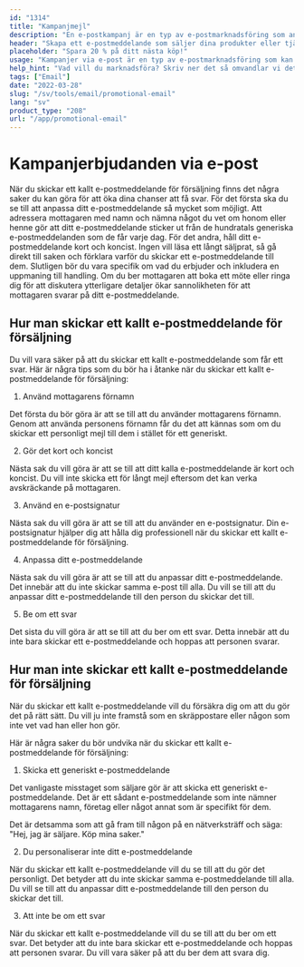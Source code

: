 ```yaml
---
id: "1314"
title: "Kampanjmejl"
description: "En e-postkampanj är en typ av e-postmarknadsföring som används för att marknadsföra produkter eller tjänster. E-postkampanjer skickas ofta till en lista med prenumeranter och kan användas för att marknadsföra försäljning, evenemang eller nya produkter. E-postkampanjer kan också användas för att bygga upp relationer med kunder eller för att odla lojalitet."
header: "Skapa ett e-postmeddelande som säljer dina produkter eller tjänster."
placeholder: "Spara 20 % på ditt nästa köp!"
usage: "Kampanjer via e-post är en typ av e-postmarknadsföring som kan användas för att marknadsföra försäljning, evenemang eller nya produkter. Följande generator kan hjälpa dig att utforma och brainstromera ett kampanjmejl som är nära kopplat till ditt varumärke."
help_hint: "Vad vill du marknadsföra? Skriv ner det så omvandlar vi det till ett kampanjmejl."
tags: ["Email"]
date: "2022-03-28"
slug: "/sv/tools/email/promotional-email"
lang: "sv"
product_type: "208"
url: "/app/promotional-email"
---
```






# Kampanjerbjudanden via e-post



När du skickar ett kallt e-postmeddelande för försäljning finns det några saker du kan göra för att öka dina chanser att få svar. För det första ska du se till att anpassa ditt e-postmeddelande så mycket som möjligt. Att adressera mottagaren med namn och nämna något du vet om honom eller henne gör att ditt e-postmeddelande sticker ut från de hundratals generiska e-postmeddelanden som de får varje dag. För det andra, håll ditt e-postmeddelande kort och koncist. Ingen vill läsa ett långt säljprat, så gå direkt till saken och förklara varför du skickar ett e-postmeddelande till dem. Slutligen bör du vara specifik om vad du erbjuder och inkludera en uppmaning till handling. Om du ber mottagaren att boka ett möte eller ringa dig för att diskutera ytterligare detaljer ökar sannolikheten för att mottagaren svarar på ditt e-postmeddelande.



## Hur man skickar ett kallt e-postmeddelande för försäljning



Du vill vara säker på att du skickar ett kallt e-postmeddelande som får ett svar. Här är några tips som du bör ha i åtanke när du skickar ett kallt e-postmeddelande för försäljning:



1. Använd mottagarens förnamn



Det första du bör göra är att se till att du använder mottagarens förnamn. Genom att använda personens förnamn får du det att kännas som om du skickar ett personligt mejl till dem i stället för ett generiskt.



2. Gör det kort och koncist



Nästa sak du vill göra är att se till att ditt kalla e-postmeddelande är kort och koncist. Du vill inte skicka ett för långt mejl eftersom det kan verka avskräckande på mottagaren.



3. Använd en e-postsignatur



Nästa sak du vill göra är att se till att du använder en e-postsignatur. Din e-postsignatur hjälper dig att hålla dig professionell när du skickar ett kallt e-postmeddelande för försäljning.



4. Anpassa ditt e-postmeddelande



Nästa sak du vill göra är att se till att du anpassar ditt e-postmeddelande. Det innebär att du inte skickar samma e-post till alla. Du vill se till att du anpassar ditt e-postmeddelande till den person du skickar det till.



5. Be om ett svar



Det sista du vill göra är att se till att du ber om ett svar. Detta innebär att du inte bara skickar ett e-postmeddelande och hoppas att personen svarar.



## Hur man inte skickar ett kallt e-postmeddelande för försäljning



När du skickar ett kallt e-postmeddelande vill du försäkra dig om att du gör det på rätt sätt. Du vill ju inte framstå som en skräppostare eller någon som inte vet vad han eller hon gör.



Här är några saker du bör undvika när du skickar ett kallt e-postmeddelande för försäljning:



1. Skicka ett generiskt e-postmeddelande



Det vanligaste misstaget som säljare gör är att skicka ett generiskt e-postmeddelande. Det är ett sådant e-postmeddelande som inte nämner mottagarens namn, företag eller något annat som är specifikt för dem.



Det är detsamma som att gå fram till någon på en nätverksträff och säga: "Hej, jag är säljare. Köp mina saker."



2. Du personaliserar inte ditt e-postmeddelande



När du skickar ett kallt e-postmeddelande vill du se till att du gör det personligt. Det betyder att du inte skickar samma e-postmeddelande till alla. Du vill se till att du anpassar ditt e-postmeddelande till den person du skickar det till.



3. Att inte be om ett svar



När du skickar ett kallt e-postmeddelande vill du se till att du ber om ett svar. Det betyder att du inte bara skickar ett e-postmeddelande och hoppas att personen svarar. Du vill vara säker på att du ber dem att svara dig.



